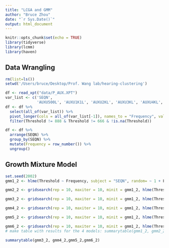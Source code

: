 ```yaml
---
title: "LCGA and GMM"
author: "Bruce Zhou"
date: "`r Sys.Date()`"
output: html_document
---
```


```r
knitr::opts_chunk$set(echo = TRUE)
library(tidyverse)
library(lcmm)
library(haven)
```

## Data Wrangling

```r
rm(list=ls())
setwd('/Users/bruce/Desktop/Prof. Wang lab/hearing-clustering')

df <- read_xpt("data/P_AUX.XPT")
var_list <- c('SEQN',
              'AUXU500L', 'AUXU1K1L', 'AUXU2KL', 'AUXU3KL', 'AUXU4KL', 'AUXU6KL', 'AUXU8KL')
df <- df %>%
  select(all_of(var_list)) %>%
  pivot_longer(cols = all_of(var_list[-1]), names_to = "Frequency", values_to = "Threshold") %>%
  filter(Threshold != 888 & Threshold != 666 & !is.na(Threshold))

df <- df %>%
  arrange(SEQN) %>%
  group_by(SEQN) %>%
  mutate(Frequency = row_number()) %>%
  ungroup()
```

## Growth Mixture Model

```r
set.seed(2002)
gmm1_2 <- hlme(Threshold ~ Frequency, subject = "SEQN", random= ~ 1 + Frequency, ng = 1, data = df)

gmm2_2 <- gridsearch(rep = 10, maxiter = 10, minit = gmm1_2, hlme(Threshold ~ Frequency, subject = "SEQN", random= ~ 1 + Frequency, ng = 2, data = df, mixture = ~ Frequency, nwg=T))

gmm3_2 <- gridsearch(rep = 10, maxiter = 10, minit = gmm1_2, hlme(Threshold ~ Frequency, subject = "SEQN", random= ~ 1 + Frequency, ng = 3, data = df, mixture = ~ Frequency, nwg=T))

gmm4_2 <- gridsearch(rep = 10, maxiter = 10, minit = gmm1_2, hlme(Threshold ~ Frequency, subject = "SEQN", random= ~ 1 + Frequency, ng = 4, data = df, mixture = ~ Frequency, nwg=T))

gmm5_2 <- gridsearch(rep = 10, maxiter = 10, minit = gmm1_2, hlme(Threshold ~ Frequency, subject = "SEQN", random= ~ 1 + Frequency, ng = 5, data = df, mixture = ~ Frequency, nwg=T))

gmm6_2 <- gridsearch(rep = 10, maxiter = 10, minit = gmm1_2, hlme(Threshold ~ Frequency, subject = "SEQN", random= ~ 1 + Frequency, ng = 6, data = df, mixture = ~ Frequency, nwg=T))
# make table with results for the 4 models: summarytable(gmm1_2, gmm2_2, gmm3_2)
```

```r
summarytable(gmm3_2, gmm4_2,gmm5_2,gmm6_2)
```




